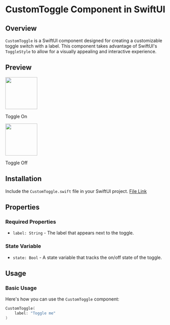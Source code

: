 # CustomToggle Component in SwiftUI

## Overview

`CustomToggle` is a SwiftUI component designed for creating a customizable toggle switch with a label. This component takes advantage of SwiftUI's `ToggleStyle` to allow for a visually appealing and interactive experience.

## Preview

<div style={{ display: "flex", justifyContent: "center" }}>
  <div style={{ marginRight: "40px" }}>
    <img src="https://www.swiftcn.lol/toggleOn.png" width="100" />
    <p>Toggle On</p>
  </div>
  <div>
    <img src="https://www.swiftcn.lol/toggleOff.png" width="100" />
    <p>Toggle Off</p>
  </div>
</div>

## Installation

Include the `CustomToggle.swift` file in your SwiftUI project. [File Link](https://github.com/Swiftcn-UI/swiftcn-playground/blob/main/Swiftcn%20Playground.swiftpm/Components/CustomToggle.swift)

## Properties

### Required Properties

- `label: String` - The label that appears next to the toggle.

### State Variable

- `state: Bool` - A state variable that tracks the on/off state of the toggle.

## Usage

### Basic Usage

Here's how you can use the `CustomToggle` component:

```swift
CustomToggle(
    label: "Toggle me"
)
```
